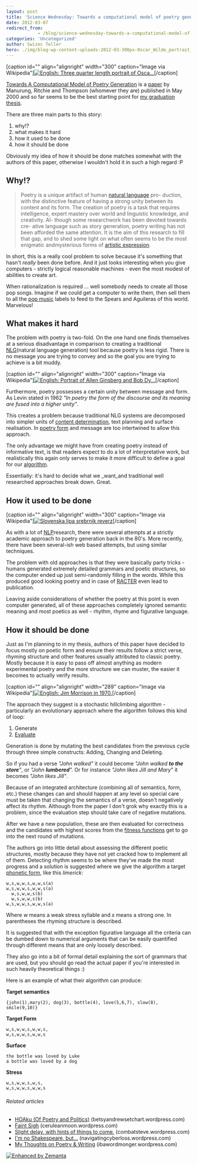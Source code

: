 ```yaml
---
layout: post
title: 'Science Wednesday: Towards a computational model of poetry generation'
date: 2012-03-07
redirect_from: 
            - /blog/science-wednesday-towards-a-computational-model-of-poetry-generation/swizec/3855
categories: 'Uncategorized'
author: Swizec Teller
hero: ./img/blog-wp-content-uploads-2012-03-300px-Oscar_Wilde_portrait_by_Napoleon_Sarony_-_albumen4.jpg
---
```

\[caption id="" align="alignright" width="300" caption="Image via Wikipedia"][![English: Three quarter length portrait of Osca...](./img/blog-wp-content-uploads-2012-03-300px-Oscar_Wilde_portrait_by_Napoleon_Sarony_-_albumen4.jpg "English: Three quarter length portrait of Osca...")](http://commons.wikipedia.org/wiki/File:Oscar_Wilde_portrait_by_Napoleon_Sarony_-_albumen.jpg)\[/caption]



[Towards A Computational Model of Poetry Generation](https://www.era.lib.ed.ac.uk/handle/1842/3460 "Towards a computational model of poetry generation") is a [paper](http://en.wikipedia.org/wiki/Paper "Paper") by Manurung, Ritchie and Thompson (whomever they are) published in May 2000 and so far seems to be the best starting point for [my graduation thesis](https://github.com/Swizec/Le-Thesis).



There are three main parts to this story:

1. why!?
2. what makes it hard
3. how it used to be done
4. how it should be done

Obviously my idea of how it should be done matches somewhat with the authors of this paper, otherwise I wouldn't hold it in such a high regard :P

## Why!?

> Poetry is a unique artifact of human [natural language](http://en.wikipedia.org/wiki/Natural_language "Natural language") pro- duction, with the distinctive feature of having a strong unity between its content and its form. The creation of poetry is a task that requires intelligence, expert mastery over world and linguistic knowledge, and creativity. Al- though some researchwork has been devoted towards cre- ative language such as story generation, poetry writing has not been afforded the same attention. It is the aim of this research to fill that gap, and to shed some light on what often seems to be the most enigmatic andmysterious forms of [artistic expression](http://en.wikipedia.org/wiki/Art "Art").

In short, this is a really cool problem to solve because it's something that hasn't _really_ been done before. And it just looks interesting when you give computers - strictly logical reasonable machines - even the most modest of abilities to create art.



When rationalization is required ... well somebody needs to create all those pop songs. Imagine if we could get a computer to write them, then sell them to all the [pop music](http://en.wikipedia.org/wiki/Pop_music "Pop music") labels to feed to the Spears and Aguileras of this world. Marvelous!

## What makes it hard

The problem with poetry is two-fold. On the one hand one finds themselves at a serious disadvantage in comparison to creating a traditional [NLG](http://en.wikipedia.org/wiki/Natural_language_generation "Natural language generation")(natural language generation) tool because poetry is less rigid. There is no message you are trying to convey and so the goal you are trying to achieve is a bit muddy.



\[caption id="" align="alignright" width="300" caption="Image via Wikipedia"][![English: Portrait of Allen Ginsberg and Bob Dy...](./img/blog-wp-content-uploads-2012-03-300px-Ginsberg-dylan2.jpg "English: Portrait of Allen Ginsberg and Bob Dy...")](http://commons.wikipedia.org/wiki/File:Ginsberg-dylan.jpg)\[/caption]



Furthermore, poetry possesses a certain unity between message and form. As Levin stated in 1962 _"In poetry the form of the discourse and its meaning are fused into a higher unity"_.



This creates a problem because traditional NLG systems are decomposed into simpler units of [content determination](http://en.wikipedia.org/wiki/Content_determination "Content determination"), text planning and surface realisation. In [poetry form](http://en.wikipedia.org/wiki/Poetry "Poetry") and message are too intertwined to allow this approach.



The only advantage we might have from creating poetry instead of informative text, is that readers expect to do a lot of interpretative work, but realistically this again only serves to make it more difficult to define a goal for our [algorithm](http://en.wikipedia.org/wiki/Algorithm "Algorithm").



Essentially: it's hard to decide what we _want_and traditional well researched approaches break down. Great.

## How it used to be done

\[caption id="" align="alignright" width="300" caption="Image via Wikipedia"][![Slovenska lipa srebrnik reverz](./img/blog-wp-content-uploads-2012-03-300px-Slovenska_lipa_srebrnik_reverz1.jpg "Slovenska lipa srebrnik reverz")](http://commons.wikipedia.org/wiki/File:Slovenska_lipa_srebrnik_reverz.jpg)\[/caption]



As with a lot of [NLP](http://en.wikipedia.org/wiki/Natural_language_processing "Natural language processing")research, there were several attempts at a strictly academic approach to poetry generation back in the 80's. More recently, there have been several-ish web based attempts, but using similar techniques.



The problem with old approaches is that they were basically party tricks - humans generated extremely detailed grammars and poetic structures, so the computer ended up just semi-randomly filling in the words. While this produced good looking poetry and in case of [RACTER](http://en.wikipedia.org/wiki/Racter "Racter") even lead to publication.



Leaving aside considerations of whether the poetry at this point is even computer generated, all of these approaches completely ignored semantic meaning and most poetics as well - rhythm, rhyme and figurative language.

## How it should be done

Just as I'm planning to in my thesis, authors of this paper have decided to focus mostly on poetic form and ensure their results follow a strict verse, rhyming structure and other features usually attributed to classic poetry. Mostly because it is easy to pass off almost anything as modern experimental poetry and the more structure we can muster, the easier it becomes to actually verify results.



\[caption id="" align="alignright" width="289" caption="Image via Wikipedia"][![English: Jim Morrison in 1970.](./img/blog-wp-content-uploads-2012-03-Jim_Morrison_19702.jpg "English: Jim Morrison in 1970.")](http://commons.wikipedia.org/wiki/File:Jim_Morrison_1970.jpg)\[/caption]



The approach they suggest is a stochastic hillclimbing algorithm - particularly an evolutionary approach where the algorithm follows this kind of loop:

1. Generate
2. [Evaluate](http://en.wikipedia.org/wiki/Evaluation "Evaluation")

Generation is done by mutating the best candidates from the previous cycle through three simple constructs: Adding, Changing and Deleting.



So if you had a verse _"John walked"_ it could become _"John walked **to the store**"_, or _"John **lumbered**"._ Or for instance _"John likes Jill and Mary_" it becomes _"John likes Jill"_.



Because of an integrated architecture (combining all of semantics, form, etc.) these changes can and should happen at any level so special care must be taken that changing the semantics of a verse, doesn't negatively affect its rhythm. Although from the paper I don't grok why exactly this is a problem, since the evaluation step should take care of negative mutations.



After we have a new population, these are then evaluated for correctness and the candidates with highest scores from the [fitness functions](http://en.wikipedia.org/wiki/Fitness_function "Fitness function") get to go into the next round of mutations.



The authors go into little detail about assessing the different poetic structures, mostly because they have not yet cracked how to implement all of them. Detecting rhythm seems to be where they've made the most progress and a solution is suggested where we give the algorithm a target [phonetic form](http://en.wikipedia.org/wiki/Phonetic_form "Phonetic form"), like this _limerick_:

```
w,s,w,w,s,w,w,s(a)
w,s,w,w,s,w,w,s(a)
  w,s,w,w,s(b)
  w,s,w,w,s(b)
w,s,w,w,s,w,w,s(a)
```

Where _w_ means a weak stress syllable and _s_ means a strong one. In parentheses the rhyming structure is described.



It is suggested that with the exception figurative language all the criteria can be dumbed down to numerical arguments that can be easily quantified through different means that are only loosely described.



They also go into a bit of formal detail explaining the sort of grammars that are used, but you should go read the actual paper if you're interested in such heavily theoretical things :)



Here is an example of what their algorithm can produce:



**Target semantics**

```
{john(1),mary(2), dog(3), bottle(4), love(5,6,7), slow(8), smile(9,10)}
```

**Target Form**

```
w,s,w,w,s,w,w,s,
w,s,w,w,s,w,w,s
```

**Surface**

```
the bottle was loved by Luke
a bottle was loved by a dog
```

**Stress**

```
w,s,w,w,s,w,s,
w,s,w,w,s,w,w,s
```

###### Related articles

- [HOAku (Of Poetry and Politics)](http://betsyandrewsetchart.wordpress.com/2011/11/29/hoaku-of-poetry-and-politics/) (betsyandrewsetchart.wordpress.com)
- [Faint Sigh](http://ceruleanmoon.wordpress.com/2012/02/26/faint-sigh/) (ceruleanmoon.wordpress.com)
- [Slight delay, with hints of things to come.](http://combatsteve.wordpress.com/2012/02/07/slight-delay-with-hints-of-things-to-come/) (combatsteve.wordpress.com)
- [I'm no Shakespeare, but...](http://navigatingcyberloss.wordpress.com/2012/03/03/im-no-shakespeare-but/) (navigatingcyberloss.wordpress.com)
- [My Thoughts on Poetry & Writing](http://ibawordmonger.wordpress.com/2012/02/07/my-thoughts-on-poetry-writing/) (ibawordmonger.wordpress.com)

[![Enhanced by Zemanta](http://img.zemanta.com/zemified_e.png?x-id=8ef58f03-3863-4b67-a428-337537dccf67)](http://www.zemanta.com/ "Enhanced by Zemanta")
